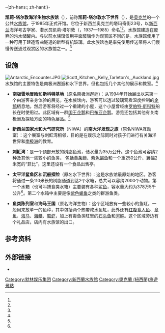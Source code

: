 {{noteTA
|1 = zh-hans:𫚉, zh-hant:魟;
}}
-{zh-hans:{{CJK-New-Char|2B689|ver=C}}; zh-hant:<nowiki></nowiki>}-
{{Expand English|Kelly Tarlton's Sea Life Aquarium}}
{{Infobox zoo
|zoo_name=凯莉-塔尔敦海洋生物水族馆
|logo=
|logo_width   = 200px
|logo_caption=
|image=Kelly Tarlton's Entrance And Shark Bus.jpg
|image_caption= 通往隐藏设施的入口和宣传用鲨鱼造型车
|date_opened={{Start date and age|1985}}
|coordinates={{coord|36|50|45|S|174|49|2|E|type:landmark_region:NZ|display=inline,title}}
|location=[[新西兰|新西兰]][[奥克兰_(新西兰)|奥克兰]]塔玛奇街23号
|num_animals=1500+
|num_species=50+
|exhibits=8
|website={{URL|http://www.kellytarltons.co.nz}}
}}

'''凯莉-塔尔敦海洋生物水族馆'''（{{lang-en|Kelly Tarlton's Sea Life Aquarium}}），前称'''凯莉-塔尔敦水下世界'''（{{lang-en|Kelly Tarlton's Underwater World}}），是[[奥克兰|奥克兰]]的一个公共[[水族馆|水族馆]]，于1985年正式开馆。它位于新西兰奥克兰的塔玛奇街23号，以[[新西兰|新西兰]]海洋考古学家、潜水员凯莉·塔尔敦（{{lang|en|Kelly Tarlton}}，1937—1985）命名<ref name="aqua_about"/><ref name="bio"/>。水族馆建造在废弃的污水储罐内。与以前水族馆仅用平面玻璃作为观赏区不同的是，水族馆使用了一种可用于建造弯曲隧道的新型有机玻璃。此水族馆也是率先使用传送带将人们慢慢传送通过观赏区的水族馆之一。<ref name="To 1990"/>

== 设施 ==
[[File:Antarctic_Encounter.JPG|thumb]]
[[File:Scott_Kitchen,_Kelly_Tarleton's,_Auckland.jpg|thumb]]
水族馆的主要特色是南极洲邂逅和水下世界，但也包括几个其他的展示和教室。<ref name="aqua_map"/>

* '''南极雪地冒险'''和'''斯科特基地'''（原名南极洲邂逅）：从1994年开始展出以来第一个由游客亲身体验的展览。在水族馆内，游客可以透过玻璃观看温度控制的[[企鹅|企鹅]]栖息地。然后游客将经过一个重建的小屋，这个小屋曾经由[[罗伯特·斯科特|罗伯特·斯科特]]船长在{{tsl|en|Terra Nova Expedition|1912年南极探险}}时使用过。此区域有一群[[国王企鹅|国王企鹅]]和[[巴布亚企鹅|巴布亚企鹅]]。游览还包括其他有关南极洲及探险方面的特色展品。<ref name="aqua_building"/>

* '''新西兰国家水和大气研究所'''（NIWA）的'''南大洋发现之旅'''（原名NIWA互动室）：这个展室与刺魟湾相邻，目的是在娱乐之际同时对孩子们进行有关海洋世界和[[南极洲|南极洲]]的教育。

* '''刺魟湾'''：是一个顶部开放的树脂鱼池，储水量为35万公升。这个鱼池可容纳2种{{tsl|en|Stingray|刺魟}}及其他一些较小的鱼类， 包括[[黄条𫚕|黄条𫚕]]、[[紫色蝎鱼|紫色蝎鱼]]和一个重250公斤、翼幅2米宽的{{tsl|en|Short-tail stingray|短尾刺魟}}“菲比”。这里还设有一个食品出售亭。

* '''太平洋鲨鱼区'''和'''沉船探险'''（原名水下世界）：这是水族馆最原始的地区。游客将通过一条110米长的树脂通道到达2个水箱，总共可以容纳2000个动物。第一个水箱（也可叫捕食类水箱）主要装有各种[[鲨鱼|鲨鱼]]，容水量大约为378万5千公升<ref name="aqua_sharks"/>。第二个水箱中主要是像[[紫色蝎鱼|紫色蝎鱼]]之类的群游鱼类。

* '''鱼类陈列室'''和'''海马王国'''（原名海洋生物）：这个区域放有一些较小的鱼缸，一般用来放单一的鱼种，其中包括两个热带咸水鱼缸，此外还有[[红腹食人鱼|红腹食人鱼]]、[[章鱼|章鱼]]、[[海马|海马]]、[[海鳝|海鳝]]、[[螯虾|螯虾]]，加上有毒鱼类缸里的[[石头鱼|石头鱼]]和[[河鲀|河鲀]]。这个区域旁边有个礼品店，店内有水族馆的出口。

== 参考资料 ==
{{Reflist|2|refs=
<ref name="aqua_about">{{cite web
 |url         = http://www.kellytarltons.co.nz/Visitor-Info/About-Us.htm
 |title       = About Us
 |work        = kellytarltons.co.nz
 |publisher   = Kelly Tarlton's
 |accessdate  = 28 August 2010
 |language    = en
 |deadurl     = yes
 |archiveurl  = https://web.archive.org/web/20111211193008/http://www.kellytarltons.co.nz/Visitor-Info/About-Us.htm
 |archivedate = 2011年12月11日
 |df          = 
}}</ref>

<ref name="aqua_building">{{cite web
 |url=http://www.kellytarltons.co.nz/Visitor-Info/About-Us-/Building-KellyTarltons.htm
 |title=Building Kelly Tarlton's
 |work=kellytarltons.co.nz
 |publisher=Kelly Tarlton's
 |accessdate=28 August 2010
 |archiveurl=https://web.archive.org/web/20091001051205/http://www.kellytarltons.co.nz/Visitor-Info/About-Us-/Building-KellyTarltons.htm
 |archivedate=2009-10-01
 |language=en
 |dead-url=no
 }}</ref>

<ref name="aqua_map">{{cite web
 |url         = http://www.kellytarltons.co.nz/upload/Document/Attraction%20Map.pdf
 |title       = Attraction Map
 |work        = kellytarltons.co.nz
 |publisher   = Kelly Tarlton's
 |accessdate  = 28 August 2010
 |language    = en
 |deadurl     = yes
 |archiveurl  = https://web.archive.org/web/20100602140624/http://www.kellytarltons.co.nz/upload/Document/Attraction%20Map.pdf
 |archivedate = 2010年6月2日
}}</ref>

<ref name="aqua_sharks">{{cite web
 |url         = http://www.kellytarltons.co.nz/Visitor-Info/MeetourMarineLife/Sharks.htm
 |title       = Sharks
 |work        = kellytarltons.co.nz
 |publisher   = Kelly Tarlton's
 |accessdate  = 28 August 2010
 |language    = en
 |deadurl     = yes
 |archiveurl  = https://web.archive.org/web/20100602135750/http://www.kellytarltons.co.nz/Visitor-Info/MeetourMarineLife/Sharks.htm
 |archivedate = 2010年6月2日
}}</ref>

<ref name="bio">
{{cite book
 |last=Sale
 |first=Edmund Vernon
 |title=Kelly : the adventurous life of Kelly Tarlton
 |year=1988
 |publisher=Heinemann Reed
 |location=Auckland, N.Z.
 |accessdate=2010-08-28
 |language=en
}}
</ref>

<ref name="To 1990">
 ''Engineering to 1990'' - {{tsl|Institution of Professional Engineers New Zealand|新西兰专业工程师学会|IPENZ}}, Engineering Publications Co Ltd, Page 8 {{en icon}}
</ref>
}}

== 外部链接 ==
* {{Official|http://www.kellytarltons.co.nz}}

{{默林娱乐}}
{{Authority control}}

[[Category:默林娱乐集团|Category:默林娱乐集团]]
[[Category:新西蘭水族館|Category:新西蘭水族館]]
[[Category:奧克蘭_(紐西蘭)旅遊景點|Category:奧克蘭 (紐西蘭)旅遊景點]]